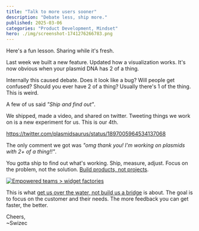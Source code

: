 ```yaml
---
title: "Talk to more users sooner"
description: "Debate less, ship more."
published: 2025-03-06
categories: "Product Development, Mindset"
hero: ./img/screenshot-1741276266783.png
---
```


Here's a fun lesson. Sharing while it's fresh.

Last week we built a new feature. Updated how a visualization works. It's now obvious when your plasmid DNA has 2 of a thing.

Internally this caused debate. Does it look like a bug? Will people get confused? Should you ever have 2 of a thing? Usually there's 1 of the thing. This is weird.

A few of us said _"Ship and find out"_.

We shipped, made a video, and shared on twitter. Tweeting things we work on is a new experiment for us. This is our 4th.

https://twitter.com/plasmidsaurus/status/1897005964534137068

The only comment we got was _"omg thank you! I'm working on plasmids with 2+ of a thing!!"_.

You gotta ship to find out what's working. Ship, measure, adjust. Focus on the problem, not the solution. [Build products, not projects](https://swizec.com/blog/what-i-learned-from-inspired/).

[![Empowered teams > widget factories](./img/Empowered-teams-greater-widget-factories-75h85j.png)](https://swizec.com/blog/get-us-over-the-water-not-build-us-a-bridge/)

This is what [get us over the water, not build us a bridge](https://swizec.com/blog/get-us-over-the-water-not-build-us-a-bridge/) is about. The goal is to focus on the customer and their needs. The more feedback you can get faster, the better.

Cheers,<br />
\~Swizec
